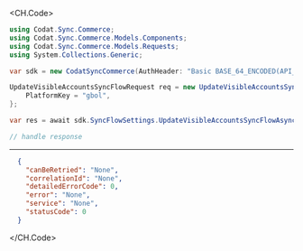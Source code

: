 
<CH.Code>
```csharp UpdateVisibleAccountsSyncFlow.cs
using Codat.Sync.Commerce;
using Codat.Sync.Commerce.Models.Components;
using Codat.Sync.Commerce.Models.Requests;
using System.Collections.Generic;

var sdk = new CodatSyncCommerce(AuthHeader: "Basic BASE_64_ENCODED(API_KEY)");

UpdateVisibleAccountsSyncFlowRequest req = new UpdateVisibleAccountsSyncFlowRequest() {
    PlatformKey = "gbol",
};

var res = await sdk.SyncFlowSettings.UpdateVisibleAccountsSyncFlowAsync(req);

// handle response
```
---

```json Example Response
  {
    "canBeRetried": "None",
    "correlationId": "None",
    "detailedErrorCode": 0,
    "error": "None",
    "service": "None",
    "statusCode": 0
  }
```
</CH.Code>
